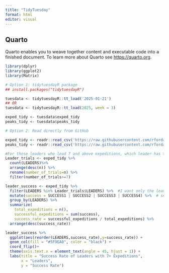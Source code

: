 ```yaml
---
title: "TidyTuesday"
format: html
editor: visual
---
```


## Quarto

Quarto enables you to weave together content and executable code into a finished document. To learn more about Quarto see <https://quarto.org>.

```r
library(dplyr)
library(ggplot2)
library(Matrix)
```

```r
# Option 1: tidytuesdayR package 
## install.packages("tidytuesdayR")

tuesdata <- tidytuesdayR::tt_load('2025-01-21')
## OR
tuesdata <- tidytuesdayR::tt_load(2025, week = 3)

exped_tidy <- tuesdata$exped_tidy
peaks_tidy <- tuesdata$peaks_tidy

# Option 2: Read directly from GitHub

exped_tidy <- readr::read_csv('https://raw.githubusercontent.com/rfordatascience/tidytuesday/main/data/2025/2025-01-21/exped_tidy.csv')
peaks_tidy <- readr::read_csv('https://raw.githubusercontent.com/rfordatascience/tidytuesday/main/data/2025/2025-01-21/peaks_tidy.csv')
```

```r
#For those leaders who lead 7 and above expeditions, which leader has the most success rate?
Leader_trials <- exped_tidy %>%
  count(LEADERS)%>%
  arrange(desc(n)) %>%
  rename(number_of_trials=n) %>%
  filter(number_of_trials>=7)

leader_success <- exped_tidy %>%
  filter(LEADERS %in% Leader_trials$LEADERS) %>%  #I want only the leaders showed above to continue in the following operations
  mutate(success = SUCCESS1 | SUCCESS2 | SUCCESS3 | SUCCESS4) %>%  # see if success
  group_by(LEADERS) %>%
  summarize(
    total_expeditions = n(),
    successful_expeditions = sum(success),
    success_rate = successful_expeditions / total_expeditions) %>%
  arrange(desc(success_rate))

leader_success %>%
  ggplot(aes(reorder(LEADERS,success_rate),y=success_rate)) +
  geom_col(fill = "#5F9EA0", color = "black") +
  coord_flip()+
  theme(axis.text.x = element_text(angle = 45, hjust = 1)) +
  labs(title = "Success Rate of Leaders with 7+ Expeditions",
       x = "Leaders",
       y = "Success Rate")
```
